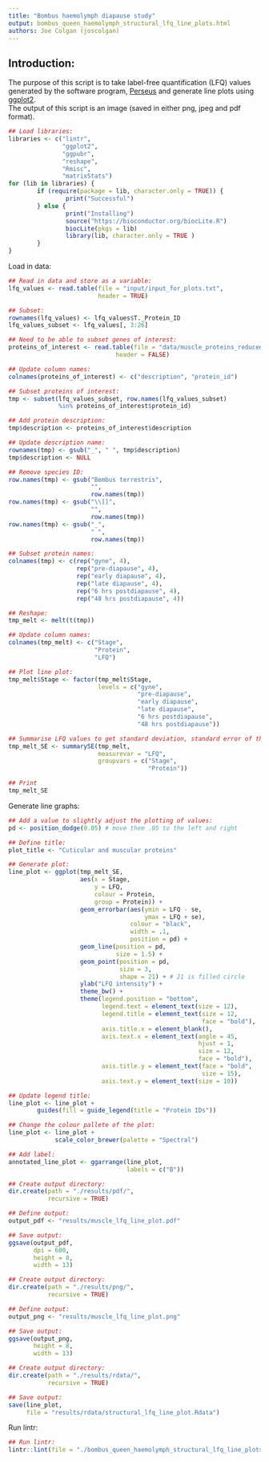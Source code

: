 ```yaml
---
title: "Bombus haemolymph diapause study"
output: bombus_queen_haemolymph_structural_lfq_line_plots.html
authors: Joe Colgan (joscolgan)
---
```


## Introduction:  

The purpose of this script is to take label-free quantification (LFQ) values generated by the software program, [Perseus](https://www.biochem.mpg.de/5111810/perseus) and generate line plots using [ggplot2](https://ggplot2.tidyverse.org/).  
The output of this script is an image (saved in either png, jpeg and pdf format).

```r
## Load libraries:
libraries <- c("lintr",
               "ggplot2",
               "ggpubr",
               "reshape",
               "Rmisc",
               "matrixStats")
for (lib in libraries) {
        if (require(package = lib, character.only = TRUE)) {
                print("Successful")
        } else {
                print("Installing")
                source("https://bioconductor.org/biocLite.R")
                biocLite(pkgs = lib)
                library(lib, character.only = TRUE )
        }
}
```

Load in data:

```r
## Read in data and store as a variable:
lfq_values <- read.table(file = "input/input_for_plots.txt",
                         header = TRUE)

## Subset:
rownames(lfq_values) <- lfq_values$T._Protein_ID
lfq_values_subset <- lfq_values[, 3:26]

## Need to be able to subset genes of interest:
proteins_of_interest <- read.table(file = "data/muscle_proteins_reduced.txt",
                              header = FALSE)

## Update column names:
colnames(proteins_of_interest) <- c("description", "protein_id")

## Subset proteins of interest:
tmp <- subset(lfq_values_subset, row.names(lfq_values_subset)
              %in% proteins_of_interest$protein_id)

## Add protein description:
tmp$description <- proteins_of_interest$description

## Update description name:
rownames(tmp) <- gsub("_", " ", tmp$description)
tmp$description <- NULL

## Remove species ID:
row.names(tmp) <- gsub("Bombus terrestris",
                       "",
                       row.names(tmp))
row.names(tmp) <- gsub("\\[]",
                       "",
                       row.names(tmp))
row.names(tmp) <- gsub("_",
                       " ",
                       row.names(tmp))

## Subset protein names:
colnames(tmp) <- c(rep("gyne", 4),
                   rep("pre-diapause", 4),
                   rep("early diapause", 4),
                   rep("late diapause", 4),
                   rep("6 hrs postdiapause", 4),
                   rep("48 hrs postdiapause", 4))

## Reshape:
tmp_melt <- melt(t(tmp))

## Update column names:
colnames(tmp_melt) <- c("Stage",
                        "Protein",
                        "LFQ")

## Plot line plot:
tmp_melt$Stage <- factor(tmp_melt$Stage,
                         levels = c("gyne",
                                    "pre-diapause",
                                    "early diapause",
                                    "late diapause",
                                    "6 hrs postdiapause",
                                    "48 hrs postdiapause"))

## Summarise LFQ values to get standard deviation, standard error of the mean and a default (95%) confidence interval:      
tmp_melt_SE <- summarySE(tmp_melt,
                         measurevar = "LFQ",
                         groupvars = c("Stage",
                                       "Protein"))

## Print
tmp_melt_SE
```

Generate line graphs:

```r
## Add a value to slightly adjust the plotting of values:
pd <- position_dodge(0.05) # move them .05 to the left and right

## Define title:
plot_title <- "Cuticular and muscular proteins"

## Generate plot:
line_plot <- ggplot(tmp_melt_SE,
                    aes(x = Stage,
                        y = LFQ,
                        colour = Protein,
                        group = Protein)) +
                    geom_errorbar(aes(ymin = LFQ - se,
                                      ymax = LFQ + se),
                                  colour = "black",
                                  width = .1,
                                  position = pd) +
                    geom_line(position = pd,
                              size = 1.5) +
                    geom_point(position = pd,
                               size = 3,
                               shape = 21) + # 21 is filled circle
                    ylab("LFQ intensity") +
                    theme_bw() +
                    theme(legend.position = "bottom",
                          legend.text = element_text(size = 12),
                          legend.title = element_text(size = 12,
                                                      face = "bold"),
                          axis.title.x = element_blank(),
                          axis.text.x = element_text(angle = 45,
                                                     hjust = 1,
                                                     size = 12,
                                                     face = "bold"),
                          axis.title.y = element_text(face = "bold",
                                                      size = 15),
                          axis.text.y = element_text(size = 10))

## Update legend title:
line_plot <- line_plot +
        guides(fill = guide_legend(title = "Protein IDs"))

## Change the colour pallete of the plot:
line_plot <- line_plot +
             scale_color_brewer(palette = "Spectral")

## Add label:
annotated_line_plot <- ggarrange(line_plot,
                                 labels = c("B"))

## Create output directory:
dir.create(path = "./results/pdf/",
           recursive = TRUE)

## Define output:
output_pdf <- "results/muscle_lfq_line_plot.pdf"

## Save output:
ggsave(output_pdf,
       dpi = 600,
       height = 8,
       width = 13)

## Create output directory:
dir.create(path = "./results/png/",
           recursive = TRUE)

## Define output:
output_png <- "results/muscle_lfq_line_plot.png"

## Save output:
ggsave(output_png,
       height = 8,
       width = 13)

## Create output directory:
dir.create(path = "./results/rdata/",
           recursive = TRUE)

## Save output:
save(line_plot,
     file = "results/rdata/structural_lfq_line_plot.Rdata")
```

Run lintr:

```r
## Run lintr:
lintr::lint(file = "./bombus_queen_haemolymph_structural_lfq_line_plots.Rmd")
```

